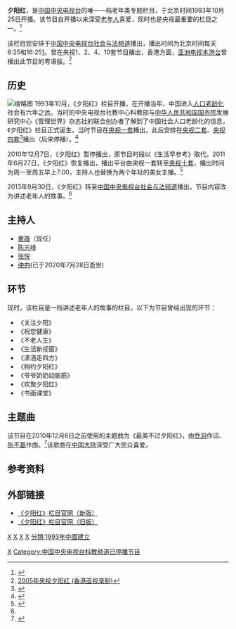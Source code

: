 {{In-progress_tvshow}}
{{电视节目信息框
| 名称      = 夕阳红
| 图片      = 夕阳红片头.jpg
| 图说      = 《夕阳红》片头（2016年2月29日至2019年10月13日）
| 类型      = [[生活|生活]]、[[老年|老年]]
| 原创      = [[中国中央电视台|中国中央电视台]]
| 主持      = 详见“主持人”
| 国家      = {{PRC}}
| 每集长度   =35分钟
| 语言      = [[汉语普通话|汉语普通话]]
| 主题曲    = 《最美不过夕阳红》（1993年10月11日-2010年12月6日）
| 制作公司  = 中国中央电视台
| 频道    = 
| 电视网    = [[中国中央电视台社会与法频道|中国中央电视台社会与法频道]]
| 图像制式  = [[SDTV|SDTV]]、[[HDTV|HDTV]]（高标清同步）
| 播出国家  = {{PRC}}
| 开始      = 1993年10月25日
| 结束      = 至今
| 官方网站  = http://cctv.cntv.cn/lm/xiyanghong/
}}

'''夕阳红'''，是[[中国中央电视台|中国中央电视台]]的唯一一档老年类专题栏目，于北京时间1993年10月25日开播。该节目自开播以来深受[[老年人|老年人]]喜爱，现时也是央视最重要的栏目之一。<ref name="栏目简介">{{Cite web |url=http://cctv.cntv.cn/2013/09/25/ARTI1380091690901214.shtml |title=CCTV-12《夕阳红》栏目简介 |access-date=2014-12-06 |archive-url=https://web.archive.org/web/20141207213055/http://cctv.cntv.cn/2013/09/25/ARTI1380091690901214.shtml |archive-date=2014-12-07 |dead-url=no }}</ref>

该栏目现安排于[[中国中央电视台社会与法频道|中国中央电视台社会与法频道]]播出，播出时间为北京时间每天8:25和16:25[http://tv.cctv.com/epg/m/]{{Wayback|url=http://tv.cctv.com/epg/m/ |date=20200321004447 }}。曾在央视1、2、4、10套节目播出，香港方面，[[亚洲电视|亚洲电视]][[本港台|本港台]]曾播出此节目的粤语版。<ref>[https://m.bilibili.com/video/av36441892.html 2005年央视夕阳红 (香港亚视录制)]{{Dead link|date=2020年6月 |bot=InternetArchiveBot |fix-attempted=yes }}</ref>

==历史==
[[File:夕阳红节目题字.jpg|缩略图]]
1993年10月，《夕阳红》栏目开播，在开播当年，中国进入[[人口老龄化|人口老龄化]]社会有六年之远。当时的中央电视台社教中心科教部与[[中华人民共和国国务院|中华人民共和国国务院]]发展研究中心《管理世界》杂志社的联合创办者了解到了中国社会人口老龄化的信息，《夕阳红》栏目正式诞生，当时节目在[[中国中央电视台综合频道|央视一套]]播出，此后安排在[[中国中央电视台财经频道|央视二套]]、[[中国中央电视台中文国际频道|央视四套]]<ref>{{Cite web |url=http://www.tudou.com/programs/view/6H4KGCKgMvg/ |title=2001年夕阳红节目片段 |access-date=2014-12-06 |archive-url=https://web.archive.org/web/20141209095431/http://www.tudou.com/programs/view/6H4KGCKgMvg/ |archive-date=2014-12-09 |dead-url=no }}</ref>播出（后来停播）。<ref>{{Cite web |url=http://www.cctv.com/lm/136/1.shtml |title=《夕阳红》旧版官方网站上的简介 |access-date=2014-12-06 |archive-url=https://web.archive.org/web/20150923222050/http://www.cctv.com/lm/136/1.shtml |archive-date=2015-09-23 |dead-url=no }}</ref>

2010年12月7日，《夕阳红》暂停播出，原节目时段以《生活早参考》取代。2011年6月27日，《夕阳红》恢复播出，播出平台由央视一套转至[[中国中央电视台科教频道|央视十套]]，播出时间为周一至周五早上7:00，主持人也替换为两个年轻的美女主播。<ref>{{Cite web |url=http://ent.qq.com/a/20110619/000006.htm |title=《夕阳红》消失半年复播 美女主持照顾年轻观众 |access-date=2014-12-06 |archive-url=https://web.archive.org/web/20141209233708/http://ent.qq.com/a/20110619/000006.htm |archive-date=2014-12-09 |dead-url=no }}</ref>

2013年9月30日，《夕阳红》转至[[中国中央电视台社会与法频道|中国中央电视台社会与法频道]]播出，节目内容改为讲述老年人的故事。<ref name="栏目简介"/>

==主持人==
*[[黄薇_(1964年)|黄薇]]（现任）
*[[陈志峰|陈志峰]]
*[[张悦_(主持人)|张悦]]
*<s>[[沈力|沈力]]</s>(已于2020年7月28日逝世)

==环节==
现时，该栏目是一档讲述老年人的故事的栏目。以下为节目曾经出现的环节：
*《关注夕阳》 
*《祝您健康》 
*《不老人生》 
*《生活新视窗》
*《潇洒走四方》 
*《相约夕阳红》 
*《爷爷奶奶动脑筋》 
*《欢聚夕阳红》 
*《书画课堂》

==主题曲==
该节目在2010年12月6日之前使用的主题曲为《最美不过夕阳红》，由[[乔羽|乔羽]]作词、[[张丕基_(1937年)|张丕基]]作曲。<ref>{{Cite web |url=http://www.cctv.com/lm/136/-1/65933.html |title=夕阳红主题歌 |access-date=2014-12-06 |archive-url=https://web.archive.org/web/20150923222049/http://www.cctv.com/lm/136/-1/65933.html |archive-date=2015-09-23 |dead-url=no }}</ref>该歌曲在[[中国大陆|中国大陆]]深受广大民众喜爱。

==参考资料==
{{reflist}}

==外部链接==
*[http://cctv.cntv.cn/lm/xiyanghong/ 《夕阳红》栏目官网（新版）]{{Wayback|url=http://cctv.cntv.cn/lm/xiyanghong/ |date=20141205102153 }}
*[http://cctv.cntv.cn/lm/xiyanghong2012/index.shtml 《夕阳红》栏目官网（旧版）]{{Wayback|url=http://cctv.cntv.cn/lm/xiyanghong2012/index.shtml |date=20140806003142 }}

<!-- 以下分类可能会根据类别和频道重新分类-->
[[Category:中国中央电视台社会与法频道节目|X]]
[[分类:中国中央电视台综合频道已停播节目|X]]
[[分类:中国中央电视台财经频道已停播节目|X]]
[[分类:中国中央电视台中文国际频道已停播节目|X]]
[[分类:亚洲电视外购节目|X]]
[[Category:中国中央电视台科教频道已停播节目|Category:中国中央电视台科教频道已停播节目]]
[[分類:1993年中國建立|分類:1993年中國建立]]